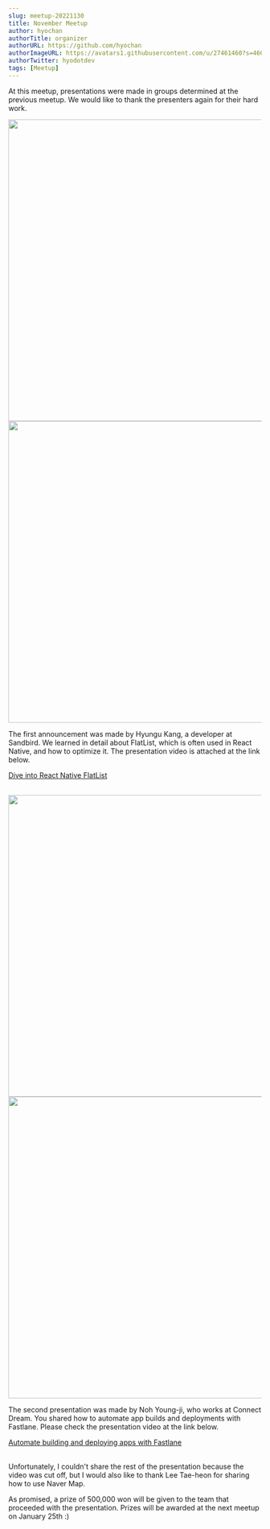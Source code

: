 ---
slug: meetup-20221130
title: November Meetup
author: hyochan
authorTitle: organizer
authorURL: https://github.com/hyochan
authorImageURL: https://avatars1.githubusercontent.com/u/27461460?s=460&u=b5860875e26d33fd70fd210f4ea74f81cdf9d99b&v=4
authorTwitter: hyodotdev
tags: [Meetup]
---


At this meetup, presentations were made in groups determined at the previous meetup. We would like to thank the presenters again for their hard work.

<img src="https://user-images.githubusercontent.com/27461460/206641938-2063d972-ac82-48bc-bb20-3ff7961fa231.jpg" width="600"/>

<img src="https://user-images.githubusercontent.com/27461460/206641942-2fd300ff-4117-4fa8-8688-ab27f6f65dad.jpg" width="600"/>

The first announcement was made by Hyungu Kang, a developer at Sandbird. We learned in detail about FlatList, which is often used in React Native, and how to optimize it. The presentation video is attached at the link below.

<a href="https://www.youtube.com/watch?v=kcZ4ZXNX-r4&t">Dive into React Native FlatList</a>
<br/><br/>

<img src="https://user-images.githubusercontent.com/27461460/206641945-b8274d0d-4ff6-46d3-b894-892805c5cbbe.jpg" width="600"/>

<img src="https://user-images.githubusercontent.com/27461460/206641949-bf490d34-9a49-434f-b633-3b618d0319d4.jpg" width="600"/>

The second presentation was made by Noh Young-ji, who works at Connect Dream. You shared how to automate app builds and deployments with Fastlane. Please check the presentation video at the link below.

<a href="https://www.youtube.com/watch?v=KnTh4iCEiNo">Automate building and deploying apps with Fastlane</a>
<br/><br/>

Unfortunately, I couldn't share the rest of the presentation because the video was cut off, but I would also like to thank Lee Tae-heon for sharing how to use Naver Map.

As promised, a prize of 500,000 won will be given to the team that proceeded with the presentation. Prizes will be awarded at the next meetup on January 25th :)

<AdFitMobileBanner
  unit="DAN-YpQyMBCxi1vg3gJM"
  className="adfit-middle-mobile-2022-11-30"
/>
